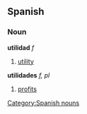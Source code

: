 == Spanish ==
=== Noun ===
'''utilidad''' ''f''
# [[utility]]
'''utilidades''' ''f, pl''
# [[profits]]
[[Category:Spanish nouns]]